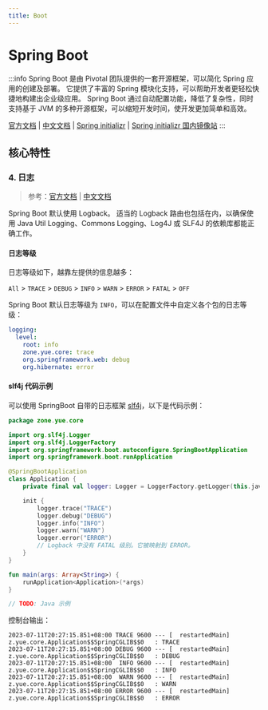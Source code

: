 ```yaml
---
title: Boot
---
```



# Spring Boot

:::info
Spring Boot 是由 Pivotal 团队提供的一套开源框架，可以简化 Spring 应用的创建及部署。
它提供了丰富的 Spring 模块化支持，可以帮助开发者更轻松快捷地构建出企业级应用。
Spring Boot 通过自动配置功能，降低了复杂性，同时支持基于 JVM 的多种开源框架，可以缩短开发时间，使开发更加简单和高效。

[官方文档](https://docs.spring.io/spring-boot/docs/current/reference/html/)
| [中文文档](https://springdoc.cn/spring-boot/)
| [Spring initializr](https://start.spring.io/)
| [Spring initializr 国内镜像站](https://start.springboot.io/)
:::

## 核心特性

### 4. 日志

> 参考：[官方文档](https://docs.spring.io/spring-boot/docs/current/reference/html/features.html#features.logging)
> | [中文文档](https://springdoc.cn/spring-boot/features.html#features.logging)

Spring Boot 默认使用 Logback。
适当的 Logback 路由也包括在内，以确保使用 Java Util Logging、Commons Logging、Log4J 或 SLF4J 的依赖库都能正确工作。

#### 日志等级

日志等级如下，越靠左提供的信息越多：

`All` > `TRACE` > `DEBUG` > `INFO` > `WARN` > `ERROR` > `FATAL` > `OFF`

Spring Boot 默认日志等级为 `INFO`，可以在配置文件中自定义各个包的日志等级：

```yaml title="src/main/resources/application.yaml"
logging:
  level:
    root: info
    zone.yue.core: trace
    org.springframework.web: debug
    org.hibernate: error
```

#### slf4j 代码示例

可以使用 SpringBoot 自带的日志框架 [slf4j](https://www.slf4j.org/manual.html)，以下是代码示例：

<Tabs>
  <TabItem value="kotlin" label="Kotlin">

```kotlin
package zone.yue.core

import org.slf4j.Logger
import org.slf4j.LoggerFactory
import org.springframework.boot.autoconfigure.SpringBootApplication
import org.springframework.boot.runApplication

@SpringBootApplication
class Application {
    private final val logger: Logger = LoggerFactory.getLogger(this.javaClass)

    init {
        logger.trace("TRACE")
        logger.debug("DEBUG")
        logger.info("INFO")
        logger.warn("WARN")
        logger.error("ERROR")
        // Logback 中没有 FATAL 级别。它被映射到 ERROR。
    }
}

fun main(args: Array<String>) {
    runApplication<Application>(*args)
}
```

  </TabItem>
  <TabItem value="java" label="Java">

```java
// TODO: Java 示例
```

  </TabItem>
</Tabs>

控制台输出：

```log
2023-07-11T20:27:15.851+08:00 TRACE 9600 --- [  restartedMain] z.yue.core.Application$$SpringCGLIB$$0   : TRACE
2023-07-11T20:27:15.851+08:00 DEBUG 9600 --- [  restartedMain] z.yue.core.Application$$SpringCGLIB$$0   : DEBUG
2023-07-11T20:27:15.851+08:00  INFO 9600 --- [  restartedMain] z.yue.core.Application$$SpringCGLIB$$0   : INFO
2023-07-11T20:27:15.851+08:00  WARN 9600 --- [  restartedMain] z.yue.core.Application$$SpringCGLIB$$0   : WARN
2023-07-11T20:27:15.851+08:00 ERROR 9600 --- [  restartedMain] z.yue.core.Application$$SpringCGLIB$$0   : ERROR
```